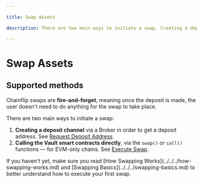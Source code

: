 ```yaml
---

title: Swap Assets

description: There are two main ways to initiate a swap. Creating a deposit channel via a Broker and calling the Vault smart contracts directly via the swap() function.

---
```



# Swap Assets

## Supported methods

Chainflip swaps are **fire-and-forget**, meaning once the deposit is made, the user doesn't need to do anything for the swap to take place.&#x20;

There are two main ways to initiate a swap:

1. **Creating a deposit channel** via a Broker in order to get a deposit address. See [Request Deposit Address](request-deposit-address.md).
2. **Calling the Vault smart contracts directly**, via the `swap()` or `call()` functions — for EVM-only chains. See [Execute Swap](execute-swap.md).

<Callout type="info">
  If you haven't yet, make sure you read [How Swapping Works](../../../how-swapping-works.md) and [Swapping Basics](../../../swapping-basics.md) to better understand how to execute your first swap.
</Callout>
